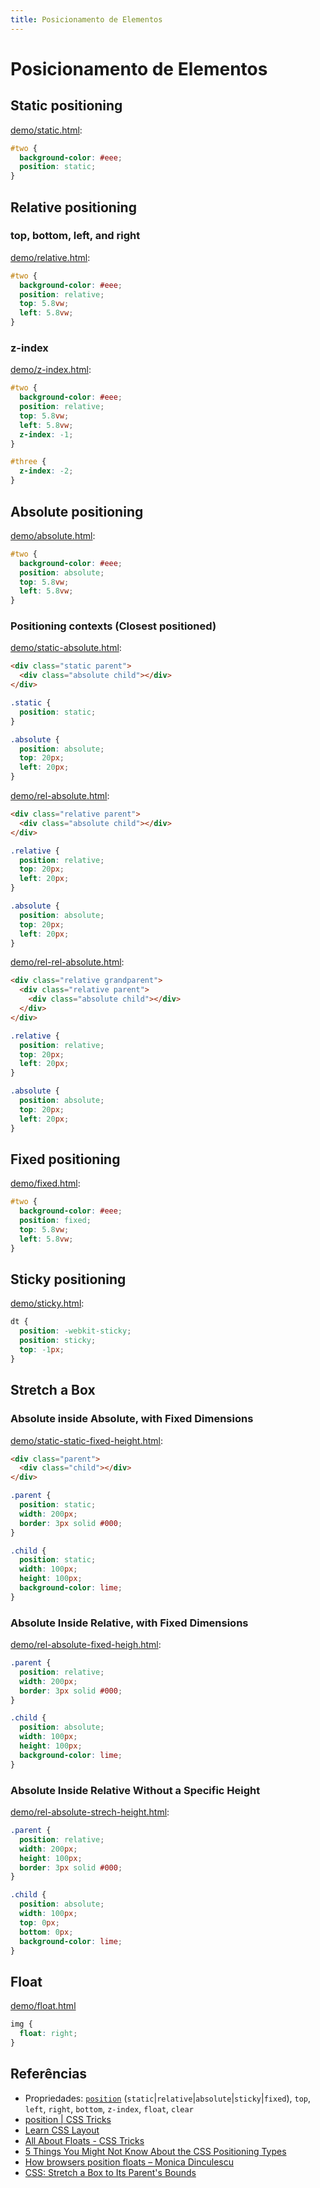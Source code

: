```yaml
---
title: Posicionamento de Elementos
---
```



# Posicionamento de Elementos

## Static positioning

[demo/static.html](/codes/position/demo/static.html):

```css
#two {
  background-color: #eee;
  position: static;
}
```

<HtmlPreview src="/lm/codes/position/demo/static.html" />

## Relative positioning

### top, bottom, left, and right

[demo/relative.html](/codes/position/demo/relative.html):

```css
#two {
  background-color: #eee;
  position: relative;
  top: 5.8vw;
  left: 5.8vw;
}
```

<HtmlPreview src="/lm/codes/position/demo/relative.html" />

### z-index

[demo/z-index.html](/codes/position/demo/z-index.html):

```css
#two {
  background-color: #eee;
  position: relative;
  top: 5.8vw;
  left: 5.8vw;
  z-index: -1;
}

#three {
  z-index: -2;
}
```

<HtmlPreview src="/lm/codes/position/demo/z-index.html" />

## Absolute positioning

[demo/absolute.html](/codes/position/demo/absolute.html):

```css
#two {
  background-color: #eee;
  position: absolute;
  top: 5.8vw;
  left: 5.8vw;
}
```

<HtmlPreview src="/lm/codes/position/demo/absolute.html" />

### Positioning contexts (Closest positioned)

[demo/static-absolute.html](/codes/position/demo/static-absolute.html):

```html
<div class="static parent">
  <div class="absolute child"></div>
</div>
```

```css
.static {
  position: static;
}

.absolute {
  position: absolute;
  top: 20px;
  left: 20px;
}
```

<HtmlPreview src="/lm/codes/position/demo/static-absolute.html" />

[demo/rel-absolute.html](/codes/position/demo/rel-absolute.html):

```html
<div class="relative parent">
  <div class="absolute child"></div>
</div>
```

```css
.relative {
  position: relative;
  top: 20px;
  left: 20px;
}

.absolute {
  position: absolute;
  top: 20px;
  left: 20px;
}
```

<HtmlPreview src="/lm/codes/position/demo/rel-absolute.html" />

[demo/rel-rel-absolute.html](/codes/position/demo/rel-rel-absolute.html):

```html
<div class="relative grandparent">
  <div class="relative parent">
    <div class="absolute child"></div>
  </div>
</div>
```

```css
.relative {
  position: relative;
  top: 20px;
  left: 20px;
}

.absolute {
  position: absolute;
  top: 20px;
  left: 20px;
}
```

<HtmlPreview src="/lm/codes/position/demo/rel-rel-absolute.html" />

## Fixed positioning

[demo/fixed.html](/codes/position/demo/fixed.html):

```css
#two {
  background-color: #eee;
  position: fixed;
  top: 5.8vw;
  left: 5.8vw;
}
```

<HtmlPreview src="/lm/codes/position/demo/fixed.html" height="200" />

## Sticky positioning

[demo/sticky.html](/codes/position/demo/sticky.html):

```css
dt {
  position: -webkit-sticky;
  position: sticky;
  top: -1px;
}
```

<HtmlPreview src="/lm/codes/position/demo/sticky.html" height="300" />

## Stretch a Box

### Absolute inside Absolute, with Fixed Dimensions

[demo/static-static-fixed-height.html](/codes/position/demo/static-static-fixed-height.html):

```html
<div class="parent">
  <div class="child"></div>
</div>
```

```css
.parent {
  position: static;
  width: 200px;
  border: 3px solid #000;
}

.child {
  position: static;
  width: 100px;
  height: 100px;
  background-color: lime;
}
```

<HtmlPreview src="/lm/codes/position/demo/static-static-fixed-height.html" />

### Absolute Inside Relative, with Fixed Dimensions

[demo/rel-absolute-fixed-heigh.html](/codes/position/demo/rel-absolute-fixed-height.html):

```css
.parent {
  position: relative;
  width: 200px;
  border: 3px solid #000;
}

.child {
  position: absolute;
  width: 100px;
  height: 100px;
  background-color: lime;
}
```

<HtmlPreview src="/lm/codes/position/demo/rel-absolute-fixed-height.html" />

### Absolute Inside Relative Without a Specific Height

[demo/rel-absolute-strech-height.html](/codes/position/demo/rel-absolute-strech-height.html):

```css
.parent {
  position: relative;
  width: 200px;
  height: 100px;
  border: 3px solid #000;
}

.child {
  position: absolute;
  width: 100px;
  top: 0px;
  bottom: 0px;
  background-color: lime;
}
```

<HtmlPreview src="/lm/codes/position/demo/rel-absolute-strech-height.html" />

## Float

[demo/float.html](/codes/position/demo/float.html)

```css
img {
  float: right;
}
```

<HtmlPreview src="/lm/codes/position/demo/float.html" />

## Referências

- Propriedades: [`position`](https://developer.mozilla.org/en-US/docs/Web/CSS/position) (`static`\|`relative`\|`absolute`\|`sticky`\|`fixed`), `top`, `left`, `right`, `bottom`, `z-index`, `float`, `clear`
- [position \| CSS Tricks](https://css-tricks.com/almanac/properties/p/position/)
- [Learn CSS Layout](http://learnlayout.com/position.html)
- [All About Floats - CSS Tricks](https://css-tricks.com/all-about-floats/)
- [5 Things You Might Not Know About the CSS Positioning Types](https://scotch.io/bar-talk/5-things-you-might-not-know-about-the-css-positioning-types)
- [How browsers position floats – Monica Dinculescu](https://meowni.ca/posts/float-layout/)
- [CSS: Stretch a Box to Its Parent's Bounds](http://www.devign.me/css-stretch-a-box-to-its-parent-bounds)

